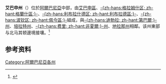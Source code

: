 {{noteTA
|T=zh-hans:爱尔巴桑州; zh-hant:艾巴申州;
|1=zh-hans:爱尔巴桑; zh-hant:艾巴申;
}}
{{about||其他同名的行政區|艾巴申區|和|艾巴申市}}
{{Infobox settlement
| name = 艾巴申州
| native_name = <small>''Qarku Elbasan''</small>
| native_name_lang = sq
| settlement_type = [[阿爾巴尼亞各州|州]]
| image_skyline = Krraba Olive Trees.jpg
| image_caption = View of Krraba Pass
| image_seal = Stema e Qarkut Elbasan.svg
| image_map = Elbasan County in Albania.svg
| map_caption = 艾巴申州在阿爾巴尼亞位置.
| subdivision_type = [[國家|國家]]
| subdivision_name = {{flag|Albania}}
| subdivision_type2 = [[阿爾巴尼亞市|市政府]]
| subdivision_name2 = 7
| subdivision_type3 = 村莊
| subdivision_name3 = 385
| established_title = 設立
| established_date = 2000
| seat_type = 縣城
| seat = [[艾巴申|艾巴申]]
| leader_title  = 州長
| leader_name = Bukurosh Stafa
| area_total_km2 = 3199<ref name=census11>{{Cite web |url=http://www.instat.gov.al/media/195817/4__elbasan.pdf |title=2011 census results |access-date=2015-05-25 |archive-url=https://web.archive.org/web/20150924035451/http://www.instat.gov.al/media/195817/4__elbasan.pdf |archive-date=2015-09-24 |url-status=dead }}</ref>
| population_as_of = 2021
| population_total = 266245<ref name=pop21>{{cite web|title=Population on first January by prefecture and sex|url=http://instat.gov.al/media/8317/t2.xlsx|website=instat.gov.al|language=sq, en|access-date=8 August 2021}}</ref>
| population_density_km2 = auto
| timezone = [[欧洲中部时间|CET]]
| utc_offset = +1
| timezone_DST = [[欧洲中部夏令时间|CEST]]
| utc_offset_DST = +2
| blank_name_sec2  = [[阿爾巴尼亞地域統計單位命名法|NUTS Code]]
| blank_info_sec2 = AL021
| website = [http://www.qarkuelbasan.gov.al Official Website]
}}
'''艾巴申州'''（{{lang-sq|Qarku i Elbasanit}}）位於[[阿爾巴尼亞|阿爾巴尼亞]]中部，由[[艾巴申區|艾巴申區]]、[[格蘭什區|-{zh-hans:格拉姆什区; zh-hant:格蘭什區;}-]]、[[利布拉德區|-{zh-hans:利布拉什德区; zh-hant:利布拉德區;}-]]、[[佩今區|-{zh-hans:波钦区; zh-hant:佩今區;}-]]組成，與[[第巴爾州|-{zh-hans:迪勃拉; zh-hant:第巴爾;}-州]]、[[培拉特州|培拉特州]]、[[非夏爾州|-{zh-hans:费里; zh-hant:非夏爾;}-州]]、[[地拉那州|地拉那州]]相鄰。该州東部与北马其顿邊境接壤。<ref>{{cite web |url=http://www.reformaterritoriale.al/images/presentations/Ligji%20ndarja%20territoriale_Fletore_zyrtare.pdf |title=Law nr. 115/2014 |archive-url=https://web.archive.org/web/20150924085559/http://www.reformaterritoriale.al/images/presentations/Ligji%20ndarja%20territoriale_Fletore_zyrtare.pdf |archive-date=24 September 2015 |url-status=dead |access-date=3 June 2015 }}</ref>

==参考资料==
{{refs}}

{{Counties of Albania}}

[[Category:阿爾巴尼亞各州|Category:阿爾巴尼亞各州]]